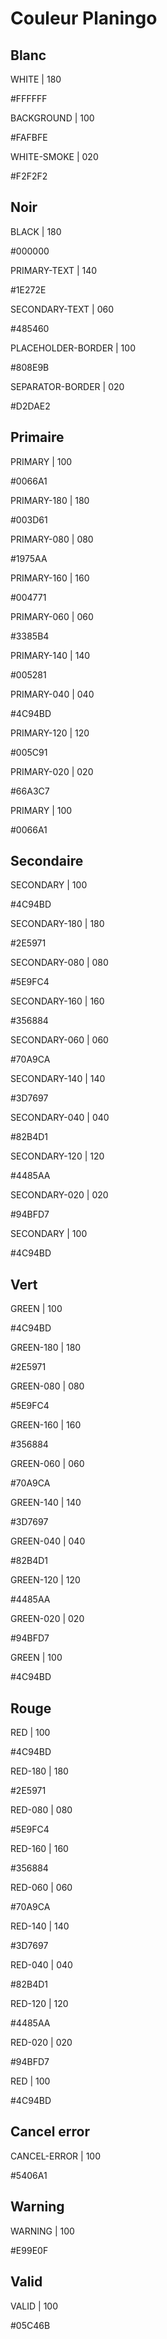 
<Meta title="Styles/Couleurs" />

# Couleur Planingo

## Blanc
<div>
    <div className='contenair'>
        <div className='header white rectangle big'>
            <p>WHITE | 180</p>
            <p>#FFFFFF</p>
        </div>
        <div className='body'>
            <div className='white-100 rectangle small'>
                <p>BACKGROUND | 100</p>
                <p>#FAFBFE</p>
            </div>
            <div className='white-020 rectangle small'>
                <p>WHITE-SMOKE | 020</p>
                <p>#F2F2F2</p>
            </div>
        </div>
    </div>
</div>

## Noir
<div>
    <div className='contenair'>
        <div className='header black rectangle big'>
            <p>BLACK | 180</p>
            <p>#000000</p>
        </div>
        <div className='body'>
            <div className='black-140 rectangle small'>
                <p>PRIMARY-TEXT | 140</p>
                <p>#1E272E</p>
            </div>
            <div className='black-060 rectangle small'>
                <p>SECONDARY-TEXT | 060</p>
                <p>#485460</p>
            </div>
            <div className='last-left black-100 rectangle small'>
                <p>PLACEHOLDER-BORDER | 100</p>
                <p>#808E9B</p>
            </div>
            <div className='last-right black-020 rectangle small'>
                <p>SEPARATOR-BORDER | 020</p>
                <p>#D2DAE2</p>
            </div>
        </div>
    </div>
</div>

## Primaire
<div>
    <div className='contenair'>
        <div className='header primary rectangle big'>
            <p>PRIMARY | 100</p>
            <p>#0066A1</p>
        </div>
        <div className='body'>
            <div className='primary-180 rectangle small'>
                <p>PRIMARY-180 | 180</p>
                <p>#003D61</p>
            </div>
            <div className='primary-080 rectangle small'>
                <p>PRIMARY-080 | 080</p>
                <p>#1975AA</p>
            </div>
            <div className='primary-160 rectangle small'>
                <p>PRIMARY-160 | 160</p>
                <p>#004771</p>
            </div>
            <div className='primary-060 rectangle small'>
                <p>PRIMARY-060 | 060</p>
                <p>#3385B4</p>
            </div>
            <div className='primary-140 rectangle small'>
                <p>PRIMARY-140 | 140</p>
                <p>#005281</p>
            </div>
            <div className='primary-040 rectangle small'>
                <p>PRIMARY-040 | 040</p>
                <p>#4C94BD</p>
            </div>
            <div className='primary-120 rectangle small'>
                <p>PRIMARY-120 | 120</p>
                <p>#005C91</p>
            </div>
            <div className='primary-020 rectangle small'>
                <p>PRIMARY-020 | 020</p>
                <p>#66A3C7</p>
            </div>
            <div className='last-left primary rectangle small'>
                <p>PRIMARY | 100</p>
                <p>#0066A1</p>
            </div>
        </div>
    </div>
</div>

## Secondaire
<div>
    <div className='contenair'>
        <div className='header secondary rectangle big'>
            <p>SECONDARY | 100</p>
            <p>#4C94BD</p>
        </div>
        <div className='body'>
            <div className='secondary-180 rectangle small'>
                <p>SECONDARY-180 | 180</p>
                <p>#2E5971</p>
            </div>
            <div className='secondary-080 rectangle small'>
                <p>SECONDARY-080 | 080</p>
                <p>#5E9FC4</p>
            </div>
            <div className='secondary-160 rectangle small'>
                <p>SECONDARY-160 | 160</p>
                <p>#356884</p>
            </div>
            <div className='secondary-060 rectangle small'>
                <p>SECONDARY-060 | 060</p>
                <p>#70A9CA</p>
            </div>
            <div className='secondary-140 rectangle small'>
                <p>SECONDARY-140 | 140</p>
                <p>#3D7697</p>
            </div>
            <div className='secondary-040 rectangle small'>
                <p>SECONDARY-040 | 040</p>
                <p>#82B4D1</p>
            </div>
            <div className='secondary-120 rectangle small'>
                <p>SECONDARY-120 | 120</p>
                <p>#4485AA</p>
            </div>
            <div className='secondary-020 rectangle small'>
                <p>SECONDARY-020 | 020</p>
                <p>#94BFD7</p>
            </div>
            <div className='last-left secondary rectangle small'>
                <p>SECONDARY | 100</p>
                <p>#4C94BD</p>
            </div>
        </div>
    </div>
</div>

## Vert
<div>
    <div className='contenair'>
        <div className='header green rectangle big'>
            <p>GREEN | 100</p>
            <p>#4C94BD</p>
        </div>
        <div className='body'>
            <div className='green-180 rectangle small'>
                <p>GREEN-180 | 180</p>
                <p>#2E5971</p>
            </div>
            <div className='green-080 rectangle small'>
                <p>GREEN-080 | 080</p>
                <p>#5E9FC4</p>
            </div>
            <div className='green-160 rectangle small'>
                <p>GREEN-160 | 160</p>
                <p>#356884</p>
            </div>
            <div className='green-060 rectangle small'>
                <p>GREEN-060 | 060</p>
                <p>#70A9CA</p>
            </div>
            <div className='green-140 rectangle small'>
                <p>GREEN-140 | 140</p>
                <p>#3D7697</p>
            </div>
            <div className='green-040 rectangle small'>
                <p>GREEN-040 | 040</p>
                <p>#82B4D1</p>
            </div>
            <div className='green-120 rectangle small'>
                <p>GREEN-120 | 120</p>
                <p>#4485AA</p>
            </div>
            <div className='green-020 rectangle small'>
                <p>GREEN-020 | 020</p>
                <p>#94BFD7</p>
            </div>
            <div className='last-left green rectangle small'>
                <p>GREEN | 100</p>
                <p>#4C94BD</p>
            </div>
        </div>
    </div>
</div>

## Rouge
<div>
    <div className='contenair'>
        <div className='header red rectangle big'>
            <p>RED | 100</p>
            <p>#4C94BD</p>
        </div>
        <div className='body'>
            <div className='red-180 rectangle small'>
                <p>RED-180 | 180</p>
                <p>#2E5971</p>
            </div>
            <div className='red-080 rectangle small'>
                <p>RED-080 | 080</p>
                <p>#5E9FC4</p>
            </div>
            <div className='red-160 rectangle small'>
                <p>RED-160 | 160</p>
                <p>#356884</p>
            </div>
            <div className='red-060 rectangle small'>
                <p>RED-060 | 060</p>
                <p>#70A9CA</p>
            </div>
            <div className='red-140 rectangle small'>
                <p>RED-140 | 140</p>
                <p>#3D7697</p>
            </div>
            <div className='red-040 rectangle small'>
                <p>RED-040 | 040</p>
                <p>#82B4D1</p>
            </div>
            <div className='red-120 rectangle small'>
                <p>RED-120 | 120</p>
                <p>#4485AA</p>
            </div>
            <div className='red-020 rectangle small'>
                <p>RED-020 | 020</p>
                <p>#94BFD7</p>
            </div>
            <div className='last-left red rectangle small'>
                <p>RED | 100</p>
                <p>#4C94BD</p>
            </div>
        </div>
    </div>
</div>

## Cancel error
<div>
    <div className='contenair'>
        <div className='header cancel-error rectangle big'>
            <p>CANCEL-ERROR | 100</p>
            <p>#5406A1</p>
        </div>
    </div>
</div>

## Warning
<div>
    <div className='contenair'>
        <div className='header warning rectangle big'>
            <p>WARNING | 100</p>
            <p>#E99E0F</p>
        </div>
    </div>
</div>

## Valid
<div>
    <div className='contenair'>
        <div className='header valid rectangle big'>
            <p>VALID | 100</p>
            <p>#05C46B</p>
        </div>
    </div>
</div>
